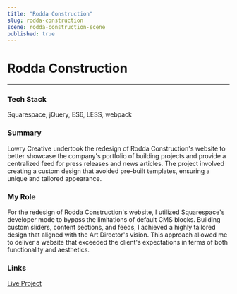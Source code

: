 ```yaml
---
title: "Rodda Construction"
slug: rodda-construction
scene: rodda-construction-scene
published: true
---
```


<div className="flex flex-col w-full h-fit gap-y-16">
<div className="flex flex-col w-full h-[calc(25vh-var(--header-height))] justify-end"></div>
<Container>

# Rodda Construction

---

### Tech Stack

Squarespace, jQuery, ES6, LESS, webpack

</Container>
<Container>

### Summary

Lowry Creative undertook the redesign of Rodda Construction's website to better showcase the company's portfolio of building projects and provide a centralized feed for press releases and news articles. The project involved creating a custom design that avoided pre-built templates, ensuring a unique and tailored appearance.

### My Role

For the redesign of Rodda Construction's website, I utilized Squarespace's developer mode to bypass the limitations of default CMS blocks. Building custom sliders, content sections, and feeds, I achieved a highly tailored design that aligned with the Art Director's vision. This approach allowed me to deliver a website that exceeded the client's expectations in terms of both functionality and aesthetics.

### Links

[Live Project](https://www.roddaconstruction.com/)

</Container>
</div>
